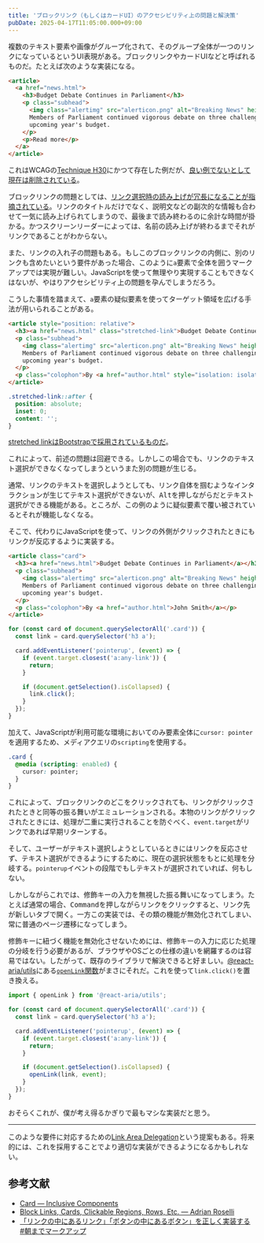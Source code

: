 ```yaml
---
title: 'ブロックリンク（もしくはカードUI）のアクセシビリティ上の問題と解決策'
pubDate: 2025-04-17T11:05:00.000+09:00
---
```



複数のテキスト要素や画像がグループ化されて、そのグループ全体が一つのリンクになっているというUI表現がある。ブロックリンクやカードUIなどと呼ばれるものだ。たとえば次のような実装になる。

```html
<article>
  <a href="news.html">
    <h3>Budget Debate Continues in Parliament</h3>
    <p class="subhead">
      <img class="alertimg" src="alerticon.png" alt="Breaking News" height="30" width="30" />
      Members of Parliament continued vigorous debate on three challenging issues surrounding the
      upcoming year's budget.
    </p>
    <p>Read more</p>
  </a>
</article>
```

これはWCAGの[Technique H30](https://www.w3.org/WAI/WCAG22/Techniques/html/H30 'H30: Providing link text that describes the purpose of a link for anchor elements | WAI | W3C')にかつて存在した例だが、[良い例でないとして現在は削除されている](https://github.com/w3c/wcag/pull/2481 'Address issue 2211, fix out of date content, delete one working example by fstrr · Pull Request #2481 · w3c/wcag')。

ブロックリンクの問題としては、[リンク選択時の読み上げが冗長になることが指摘されている](https://adrianroselli.com/2020/02/block-links-cards-clickable-regions-etc.html)。リンクのタイトルだけでなく、説明文などの副次的な情報も合わせて一気に読み上げられてしまうので、最後まで読み終わるのに余計な時間が掛かる。かつスクリーンリーダーによっては、名前の読み上げが終わるまでそれがリンクであることがわからない。

また、リンクの入れ子の問題もある。もしこのブロックリンクの内側に、別のリンクも含めたいという要件があった場合、このように`a`要素で全体を囲うマークアップでは実現が難しい。JavaScriptを使って無理やり実現することもできなくはないが、やはりアクセシビリティ上の問題を孕んでしまうだろう。

こうした事情を踏まえて、`a`要素の疑似要素を使ってターゲット領域を広げる手法が用いられることがある。

```html
<article style="position: relative">
  <h3><a href="news.html" class="stretched-link">Budget Debate Continues in Parliament</a></h3>
  <p class="subhead">
    <img class="alertimg" src="alerticon.png" alt="Breaking News" height="30" width="30" />
    Members of Parliament continued vigorous debate on three challenging issues surrounding the
    upcoming year's budget.
  </p>
  <p class="colophon">By <a href="author.html" style="isolation: isolate">John Smith</a></p>
</article>
```

```css
.stretched-link::after {
  position: absolute;
  inset: 0;
  content: '';
}
```

[stretched linkはBootstrapで採用されているものだ](https://getbootstrap.com/docs/5.3/helpers/stretched-link/)。

これによって、前述の問題は回避できる。しかしこの場合でも、リンクのテキスト選択ができなくなってしまうというまた別の問題が生じる。

通常、リンクのテキストを選択しようとしても、リンク自体を掴むようなインタラクションが生じてテキスト選択ができないが、<kbd>Alt</kbd>を押しながらだとテキスト選択ができる機能がある。ところが、この例のように疑似要素で覆い被されているとそれが機能しなくなる。

そこで、代わりにJavaScriptを使って、リンクの外側がクリックされたときにもリンクが反応するように実装する。

```html
<article class="card">
  <h3><a href="news.html">Budget Debate Continues in Parliament</a></h3>
  <p class="subhead">
    <img class="alertimg" src="alerticon.png" alt="Breaking News" height="30" width="30" />
    Members of Parliament continued vigorous debate on three challenging issues surrounding the
    upcoming year's budget.
  </p>
  <p class="colophon">By <a href="author.html">John Smith</a></p>
</article>
```

```js
for (const card of document.querySelectorAll('.card')) {
  const link = card.querySelector('h3 a');

  card.addEventListener('pointerup', (event) => {
    if (event.target.closest('a:any-link')) {
      return;
    }

    if (document.getSelection().isCollapsed) {
      link.click();
    }
  });
}
```

加えて、JavaScriptが利用可能な環境においてのみ要素全体に`cursor: pointer`を適用するため、メディアクエリの`scripting`を使用する。

```css
.card {
  @media (scripting: enabled) {
    cursor: pointer;
  }
}
```

これによって、ブロックリンクのどこをクリックされても、リンクがクリックされたときと同等の振る舞いがエミュレーションされる。本物のリンクがクリックされたときには、処理が二重に実行されることを防ぐべく、`event.target`がリンクであれば早期リターンする。

そして、ユーザーがテキスト選択しようとしているときにはリンクを反応させず、テキスト選択ができるようにするために、現在の選択状態をもとに処理を分岐する。`pointerup`イベントの段階でもしテキストが選択されていれば、何もしない。

しかしながらこれでは、修飾キーの入力を無視した振る舞いになってしまう。たとえば通常の場合、<kbd>Command</kbd>を押しながらリンクをクリックすると、リンク先が新しいタブで開く。一方この実装では、その類の機能が無効化されてしまい、常に普通のページ遷移になってしまう。

修飾キーに紐づく機能を無効化させないためには、修飾キーの入力に応じた処理の分岐を行う必要があるが、ブラウザやOSごとの仕様の違いを網羅するのは容易ではない。したがって、既存のライブラリで解決できると好ましい。[@react-aria/utils](https://www.npmjs.com/package/@react-aria/utils)にある[`openLink`関数](https://github.com/adobe/react-spectrum/blob/%40react-aria/utils%403.28.2/packages/%40react-aria/utils/src/openLink.tsx#L89-L114)がまさにそれだ。これを使って`link.click()`を置き換える。

```js
import { openLink } from '@react-aria/utils';

for (const card of document.querySelectorAll('.card')) {
  const link = card.querySelector('h3 a');

  card.addEventListener('pointerup', (event) => {
    if (event.target.closest('a:any-link')) {
      return;
    }

    if (document.getSelection().isCollapsed) {
      openLink(link, event);
    }
  });
}
```

<CodePen user="yuheiy" slug="raaBodB" height={350} />

おそらくこれが、僕が考え得るかぎりで最もマシな実装だと思う。

---

このような要件に対応するための[Link Area Delegation](https://open-ui.org/components/link-area-delegation-explainer/)という提案もある。将来的には、これを採用することでより適切な実装ができるようになるかもしれない。

## 参考文献

- [Card — Inclusive Components](https://inclusive-components.design/cards/)
- [Block Links, Cards, Clickable Regions, Rows, Etc. — Adrian Roselli](https://adrianroselli.com/2020/02/block-links-cards-clickable-regions-etc.html)
- [「リンクの中にあるリンク」「ボタンの中にあるボタン」を正しく実装する #朝までマークアップ](https://cssnite.doorkeeper.jp/events/163736)
